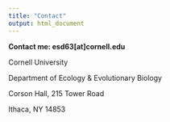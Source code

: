 ```yaml
---
title: "Contact"
output: html_document
---
```


**Contact me: esd63[at]cornell.edu**

Cornell University

Department of Ecology & Evolutionary Biology

Corson Hall, 215 Tower Road

Ithaca, NY 14853